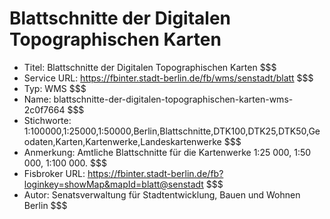 # Blattschnitte der Digitalen Topographischen Karten
- Titel: Blattschnitte der Digitalen Topographischen Karten $$$
- Service URL: https://fbinter.stadt-berlin.de/fb/wms/senstadt/blatt $$$
- Typ: WMS $$$
- Name: blattschnitte-der-digitalen-topographischen-karten-wms-2c0f7664 $$$
- Stichworte: 1:100000,1:25000,1:50000,Berlin,Blattschnitte,DTK100,DTK25,DTK50,Geodaten,Karten,Kartenwerke,Landeskartenwerke $$$
- Anmerkung: Amtliche Blattschnitte für die Kartenwerke 1:25 000, 1:50 000, 1:100 000. $$$
- Fisbroker URL: https://fbinter.stadt-berlin.de/fb?loginkey=showMap&mapId=blatt@senstadt $$$
- Autor: Senatsverwaltung für Stadtentwicklung, Bauen und Wohnen Berlin $$$
